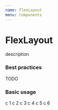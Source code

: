 ```yaml
---
name: FlexLayout
menu: Components
---
```




# FlexLayout
description

### Best practices
TODO

### Basic usage
<Playground>
<FlexLayout justifyContent="space-between">
<Box boxShadow="xs" p="md">
		c 1
	</Box>
	<Box boxShadow="xs" p="md">
		c 2
	</Box>
	<Box boxShadow="xs" p="md">
		c 3
	</Box>
	<Box boxShadow="xs" p="md">
		c 4
	</Box>
	<Box boxShadow="xs" p="md">
		c 5
	</Box>
	<Box boxShadow="xs" p="md">
		c 6
	</Box>
</FlexLayout>
</Playground>

